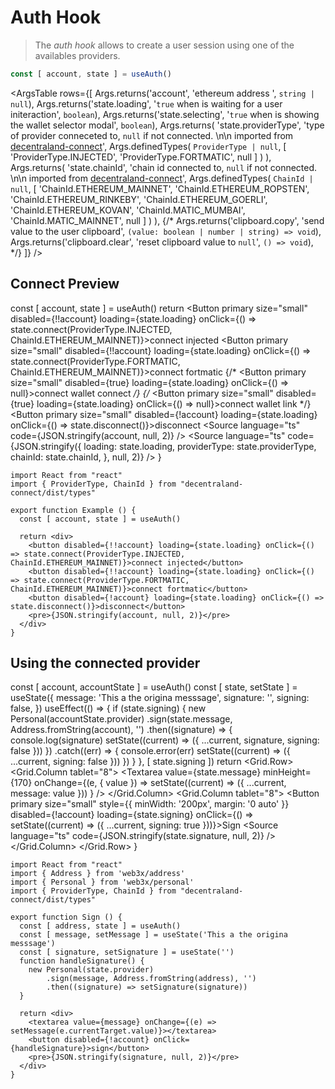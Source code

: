 
<Meta title="Standalone Hooks/useAuth" />

# Auth Hook

> The *auth hook* allows to create a user session using one of the availables providers.

```ts
const [ account, state ] = useAuth()
```

<ArgsTable rows={[
  Args.returns('account', 'ethereum address ', `string | null`),
  Args.returns('state.loading', '`true` when is waiting for a user initeraction', `boolean`),
  Args.returns('state.selecting', '`true` when is showing the wallet selector modal', `boolean`),
  Args.returns(
    'state.providerType',
    'type of provider conneceted to, `null` if not connected. \n\n imported from [decentraland-connect](https://www.npmjs.com/package/decentraland-connect)',
    Args.definedTypes(
      `ProviderType | null`,
      [
        'ProviderType.INJECTED',
        'ProviderType.FORTMATIC',
        null
      ]
    )
  ),
  Args.returns(
    'state.chainId',
    'chain id connected to, `null` if not connected. \n\n imported from [decentraland-connect](https://www.npmjs.com/package/decentraland-connect)',
    Args.definedTypes(
      `ChainId | null`,
      [
        'ChainId.ETHEREUM_MAINNET',
        'ChainId.ETHEREUM_ROPSTEN',
        'ChainId.ETHEREUM_RINKEBY',
        'ChainId.ETHEREUM_GOERLI',
        'ChainId.ETHEREUM_KOVAN',
        'ChainId.MATIC_MUMBAI',
        'ChainId.MATIC_MAINNET',
        null
      ]
    )
  ),
  {/* Args.returns('clipboard.copy', 'send value to the user clipboard', `(value: boolean | number | string) => void`),
  Args.returns('clipboard.clear', 'reset clipboard value to `null`', `() => void`), */}
]} />

## Connect Preview

  const [ account, state ] = useAuth()
  return <Container>
    <Button primary size="small" disabled={!!account} loading={state.loading} onClick={() => state.connect(ProviderType.INJECTED, ChainId.ETHEREUM_MAINNET)}>connect injected</Button>
    <Button primary size="small" disabled={!!account} loading={state.loading} onClick={() => state.connect(ProviderType.FORTMATIC, ChainId.ETHEREUM_MAINNET)}>connect fortmatic</Button>
    {/* <Button primary size="small" disabled={true} loading={state.loading} onClick={() => null}>connect wallet connect</Button> */}
    {/* <Button primary size="small" disabled={true} loading={state.loading} onClick={() => null}>connect wallet link</Button> */}
    <Button primary size="small" disabled={!account} loading={state.loading} onClick={() => state.disconnect()}>disconnect</Button>
    <Source language="ts" code={JSON.stringify(account, null, 2)} />
    <Source language="ts" code={JSON.stringify({
      loading: state.loading,
      providerType: state.providerType,
      chainId: state.chainId,
    }, null, 2)} />
  </Container>
}

<Example />

```tsx dark=true
import React from "react"
import { ProviderType, ChainId } from "decentraland-connect/dist/types"

export function Example () {
  const [ account, state ] = useAuth()

  return <div>
    <button disabled={!!account} loading={state.loading} onClick={() => state.connect(ProviderType.INJECTED, ChainId.ETHEREUM_MAINNET)}>connect injected</button>
    <button disabled={!!account} loading={state.loading} onClick={() => state.connect(ProviderType.FORTMATIC, ChainId.ETHEREUM_MAINNET)}>connect fortmatic</button>
    <button disabled={!account} loading={state.loading} onClick={() => state.disconnect()}>disconnect</button>
    <pre>{JSON.stringify(account, null, 2)}</pre>
  </div>
}
```

## Using the connected provider

  const [ account, accountState ] = useAuth()
  const [ state, setState ] = useState({
    message: 'This a the origina messsage',
    signature: '',
    signing: false,
  })
  useEffect(() => {
    if (state.signing) {
      new Personal(accountState.provider)
        .sign(state.message, Address.fromString(account), '')
        .then((signature) => {
          console.log(signature)
          setState((current) => ({ ...current, signature, signing: false }))
        })
        .catch((err) => {
          console.error(err)
          setState((current) => ({ ...current, signing: false }))
        })
    }
  }, [ state.signing ])
  return <Container>
    <Grid>
      <Grid.Row>
        <Grid.Column tablet="8">
          <Textarea value={state.message} minHeight={170} onChange={(e, { value }) => setState((current) => ({ ...current, message: value })) } />
        </Grid.Column>
        <Grid.Column tablet="8">
          <Button primary size="small" style={{ minWidth: '200px', margin: '0 auto' }} disabled={!account} loading={state.signing} onClick={() => setState((current) => ({ ...current, signing: true }))}>Sign</Button>
          <Source language="ts" code={JSON.stringify(state.signature, null, 2)} />
        </Grid.Column>
      </Grid.Row>
    </Grid>
  </Container>
}

<Sign />

```tsx dark=true
import React from "react"
import { Address } from 'web3x/address'
import { Personal } from 'web3x/personal'
import { ProviderType, ChainId } from "decentraland-connect/dist/types"

export function Sign () {
  const [ address, state ] = useAuth()
  const [ message, setMessage ] = useState('This a the origina messsage')
  const [ signature, setSignature ] = useState('')
  function handleSignature() {
    new Personal(state.provider)
        .sign(message, Address.fromString(address), '')
        .then((signature) => setSignature(signature))
  }

  return <div>
    <textarea value={message} onChange={(e) => setMessage(e.currentTarget.value)}></textarea>
    <button disabled={!account} onClick={handleSignature}>sign</button>
    <pre>{JSON.stringify(signature, null, 2)}</pre>
  </div>
}
```
